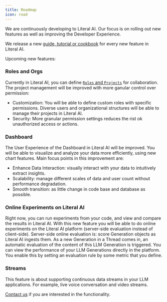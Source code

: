 ```yaml
---
title: Roadmap
icon: road
---
```


We are continuously developing to Literal AI. Our focus is on rolling out new features as well as improving the Developer Experience. 

We release a new [guide, tutorial or cookbook](/guides/overview) for every new feature in Literal AI.

Upcoming new features: 

### Roles and Orgs

Currently in Literal AI, you can define [`Roles` and `Projects`](/concepts/settings) for collaboration. The project management will be improved with more ganular control over permission:
* Customization: You will be able to define custom roles with specific permissions. Diverse users and organizational structures will be able to manage their projects in Literal AI. 
* Security: More granular permission settings reduces the rist ok unauthorized access or actions. 

### Dashboard

The User Experience of the Dashboard in Literal AI will be improved. You will be able to visualize and analyze your data more efficiently, using new chart features. Main focus points in this improvement are: 
* Enhance Data Interaction: visually interact with your data to intuitively extract insights. 
* Scalability: manage different scales of data and user count without performance degradation. 
* Smooth transition: as little change in code base and database as possible.

### Online Experiments on Literal AI

Right now, you can run experiments from your code, and view and compare the results in Literal AI. With this new feature you will be able to do online experiments on the Literal AI platform (server-side evaluation instead of client-side). Server-side online evaluation is: score Generation objects as Literal AI ingests them. As a new Generation in a Thread comes in, an automatic evaluation of the content of this LLM Generation is triggered. You can view the performance of your LLM Generations directly in the platform. You enable this by setting an evaluation rule by some metric that you define. 

### Streams 

This feature is about supporting continuous data streams in your LLM applications. For example, live voice conversation and video streams. 

[Contact us](https://literalai.com/contact-us) if you are interested in the functionality.